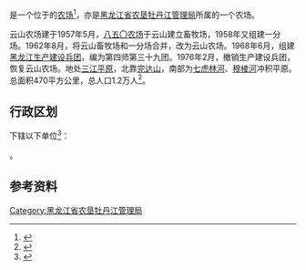 {{中国乡级行政区|23/03/81/505/000
|行政区全称           = {{PAGENAMEBASE}}
|上级行政区           = [[黑龙江省农垦牡丹江管理局|黑龙江省农垦牡丹江管理局]]
}}

'''{{PAGENAMEBASE}}'''是一个位于{{PRC admin/fullname|23/03/81/505/000|3}}的[[农场|农场]]<ref>{{PRC admin/ref sgc|{{PRC admin/parent|23/03/81/505/000}}}}</ref>，亦是[[黑龙江省农垦牡丹江管理局|黑龙江省农垦牡丹江管理局]]所属的一个农场。

云山农场建于1957年5月，[[八五〇农场|八五〇农场]]于云山建立畜牧场，1958年又组建一分场。1962年8月，将云山畜牧场和一分场合并，改为云山农场。1968年6月，组建[[黑龙江生产建设兵团|黑龙江生产建设兵团]]，编为第四师第三十九团。1976年2月，撤销生产建设兵团，恢复云山农场。地处[[三江平原|三江平原]]，北靠[[完达山|完达山]]，南部为[[七虎林河|七虎林河]]、[[穆棱河|穆棱河]]冲积平原。总面积470平方公里，总人口1.2万人<ref>{{cite web |title=云山农场 |url=http://zw.chinabdh.com/8513farm/index.jhtml |website=黑龙江省农垦总局 }}{{Dead link}}</ref>。

== 行政区划 ==
{{PAGENAMEBASE}}下辖以下单位<ref>{{PRC admin/ref sgc|23/03/81/505/000}}</ref>：

{{PRC admin/children|23/03/81/505/000}}。

== 参考资料 ==
{{reflist}}

{{黑龙江行政区划小作品}}
{{PRC admin/navcat|23/03/81/505/000}}
{{黑龙江省农垦总局}}

[[Category:黑龙江省农垦牡丹江管理局|Category:黑龙江省农垦牡丹江管理局]]